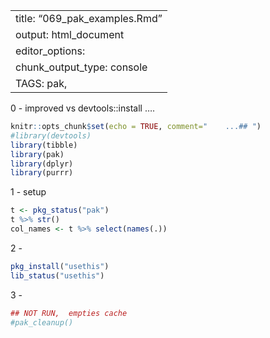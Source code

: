 
---
title: "069_pak_examples.Rmd"
output: html_document
editor_options: 
  chunk_output_type: console
TAGS:  pak,
---
0 - improved vs devtools::install ....
```r
knitr::opts_chunk$set(echo = TRUE, comment="    ...## ")
#library(devtools)
library(tibble)
library(pak)
library(dplyr)
library(purrr)
```


1 - setup
```r
t <- pkg_status("pak")
t %>% str()
col_names <- t %>% select(names(.))
```

2 - 
```r
pkg_install("usethis")
lib_status("usethis")
```

3 -
```r
## NOT RUN,  empties cache
#pak_cleanup()
```


